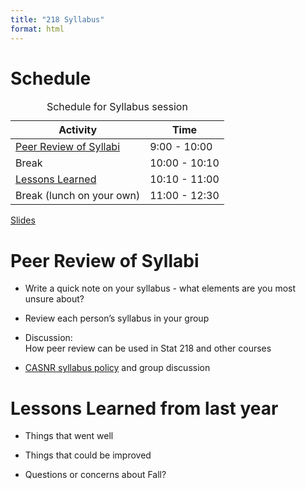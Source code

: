 ```yaml
---
title: "218 Syllabus"
format: html
---
```


# Schedule

| Activity                               | Time          |
|----------------------------------------|---------------|
| [Peer Review of Syllabi](#peer-review) | 9:00 - 10:00  |
| Break                                  | 10:00 - 10:10 |
| [Lessons Learned](#lessons-learned)    | 10:10 - 11:00 |
| Break (lunch on your own)              | 11:00 - 12:30 |

: Schedule for Syllabus session

[Slides](04-syllabus-slides.qmd)

# Peer Review of Syllabi {#peer-review}

-   Write a quick note on your syllabus - what elements are you most unsure about?

-   Review each person's syllabus in your group

-   Discussion:\
    How peer review can be used in Stat 218 and other courses

-   [CASNR syllabus policy](https://unlcms.unl.edu/ianr/casnr-2/casnr-syllabus-requirements) and group discussion

# Lessons Learned from last year {#lessons-learned}

-   Things that went well

-   Things that could be improved

-   Questions or concerns about Fall?
